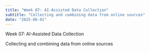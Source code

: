 ```yaml
---
title: "Week 07: AI-Assisted Data Collection"
subtitle: "Collecting and combining data from online sources"
date: "2025-06-01"
---
```


:::::: hero-section
::::: container
::: hero-title
Week 07: AI-Assisted Data Collection
:::

::: hero-subtitle
Collecting and combining data from online sources
:::
:::::
::::::
